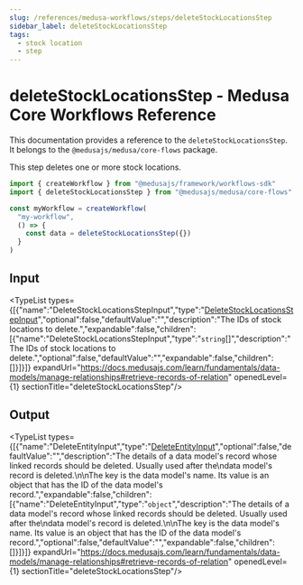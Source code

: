 ```yaml
---
slug: /references/medusa-workflows/steps/deleteStockLocationsStep
sidebar_label: deleteStockLocationsStep
tags:
  - stock location
  - step
---
```



# deleteStockLocationsStep - Medusa Core Workflows Reference

This documentation provides a reference to the `deleteStockLocationsStep`. It belongs to the `@medusajs/medusa/core-flows` package.

This step deletes one or more stock locations.

```ts title="src/workflows/my-workflow.ts"
import { createWorkflow } from "@medusajs/framework/workflows-sdk"
import { deleteStockLocationsStep } from "@medusajs/medusa/core-flows"

const myWorkflow = createWorkflow(
  "my-workflow",
  () => {
    const data = deleteStockLocationsStep({})
  }
)
```
  

## Input

<TypeList types={[{"name":"DeleteStockLocationsStepInput","type":"[DeleteStockLocationsStepInput](../../../../types/core_flows.DeleteStockLocationsStepInput/page.mdx)","optional":false,"defaultValue":"","description":"The IDs of stock locations to delete.","expandable":false,"children":[{"name":"DeleteStockLocationsStepInput","type":"`string`[]","description":"The IDs of stock locations to delete.","optional":false,"defaultValue":"","expandable":false,"children":[]}]}]} expandUrl="https://docs.medusajs.com/learn/fundamentals/data-models/manage-relationships#retrieve-records-of-relation" openedLevel={1} sectionTitle="deleteStockLocationsStep"/>

## Output

<TypeList types={[{"name":"DeleteEntityInput","type":"[DeleteEntityInput](../../../../../modules_sdk/types/modules_sdk.DeleteEntityInput/page.mdx)","optional":false,"defaultValue":"","description":"The details of a data model's record whose linked records should be deleted. Usually used after the\ndata model's record is deleted.\n\nThe key is the data model's name. Its value is an object that has the ID of the data model's record.","expandable":false,"children":[{"name":"DeleteEntityInput","type":"`object`","description":"The details of a data model's record whose linked records should be deleted. Usually used after the\ndata model's record is deleted.\n\nThe key is the data model's name. Its value is an object that has the ID of the data model's record.","optional":false,"defaultValue":"","expandable":false,"children":[]}]}]} expandUrl="https://docs.medusajs.com/learn/fundamentals/data-models/manage-relationships#retrieve-records-of-relation" openedLevel={1} sectionTitle="deleteStockLocationsStep"/>
